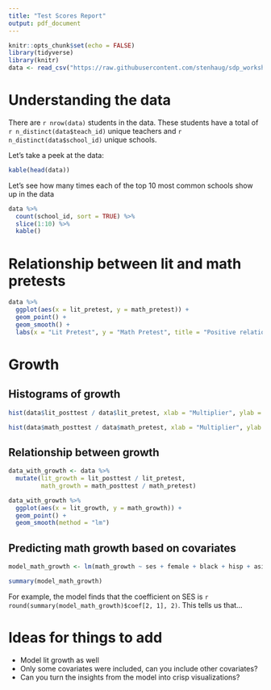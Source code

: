 ```yaml
---
title: "Test Scores Report"
output: pdf_document
---
```


```r
knitr::opts_chunk$set(echo = FALSE)
library(tidyverse)
library(knitr)
data <- read_csv("https://raw.githubusercontent.com/stenhaug/sdp_workshop/master/ECLS_Sample_1.csv")
```

# Understanding the data

There are `r nrow(data)` students in the data. These students have a total of `r n_distinct(data$teach_id)` unique teachers and `r n_distinct(data$school_id)` unique schools.

Let's take a peek at the data:

```r
kable(head(data))
```

Let's see how many times each of the top 10 most common schools show up in the data

```r
data %>% 
  count(school_id, sort = TRUE) %>% 
  slice(1:10) %>% 
  kable()
```

# Relationship between lit and math pretests

```r
data %>% 
  ggplot(aes(x = lit_pretest, y = math_pretest)) +
  geom_point() +
  geom_smooth() +
  labs(x = "Lit Pretest", y = "Math Pretest", title = "Positive relationship between pretests")
```

# Growth

## Histograms of growth

```r
hist(data$lit_posttest / data$lit_pretest, xlab = "Multiplier", ylab = "Count", main = "Lit Growth")
```

```r
hist(data$math_posttest / data$math_pretest, xlab = "Multiplier", ylab = "Count", main = "Math Growth")
```

## Relationship between growth

```r
data_with_growth <- data %>% 
  mutate(lit_growth = lit_posttest / lit_pretest,
         math_growth = math_posttest / math_pretest) 

data_with_growth %>% 
  ggplot(aes(x = lit_growth, y = math_growth)) +
  geom_point() +
  geom_smooth(method = "lm")
```

## Predicting math growth based on covariates

```r
model_math_growth <- lm(math_growth ~ ses + female + black + hisp + asian, data = data_with_growth)

summary(model_math_growth)
```

For example, the model finds that the coefficient on SES is `r round(summary(model_math_growth)$coef[2, 1], 2)`. This tells us that...

# Ideas for things to add

- Model lit growth as well
- Only some covariates were included, can you include other covariates?
- Can you turn the insights from the model into crisp visualizations?

